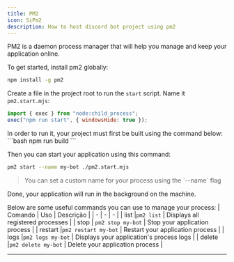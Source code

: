```yaml
---
title: PM2
icon: SiPm2
description: How to host discord bot project using pm2
---
```


PM2 is a daemon process manager that will help you manage and keep your application online.

To get started, install pm2 globally:
```bash
npm install -g pm2
```
Create a file in the project root to run the `start` script. Name it `pm2.start.mjs`:
```js title="pm2.start.mjs"
import { exec } from "node:child_process";
exec("npm run start", { windowsHide: true });
```
<Accordions>
    <Accordion title="Make sure the project is built">
    In order to run it, your project must first be built using the command below:
    ```bash
    npm run build
    ```
    </Accordion>
</Accordions>

Then you can start your application using this command:
```bash
pm2 start --name my-bot ./pm2.start.mjs
```

<Blockquote icon={icons.info} color="info">
    You can set a custom name for your process using the `--name` flag
</Blockquote>

Done, your application will run in the background on the machine.

Below are some useful commands you can use to manage your process:
| Comando | Uso | Descrição |
| -       |  -   |    -      |
| list |`pm2 list` | Displays all registered processes |
| stop    | `pm2 stop my-bot` | Stop your application process |
| restart |`pm2 restart my-bot` | Restart your application process |
| logs |`pm2 logs my-bot` | Displays your application's process logs |
| delete |`pm2 delete my-bot` | Delete your application process |

---
